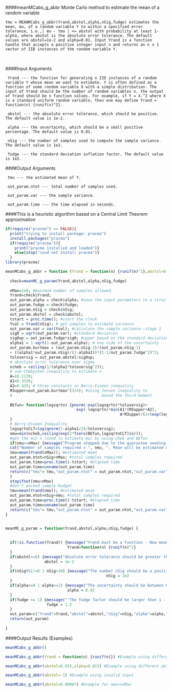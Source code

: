 
####meanMCabs_g_abbr Monte Carlo method to estimate the mean of a random variable       
```
tmu = MEANMCabs_g_abbr(Yrand,abstol,alpha,nSig,fudge) estimates the mean, mu, of a random variable Y to within a specified error tolerance, i.e.,| mu - tmu | <= abstol with probability at least 1-alpha, where abstol is the absolute error tolerance. The default values are abstol=1e-2 and alpha=0.01. Input Yrand is a function handle that accepts a positive integer input n and returns an n x 1 vector of IID instances of the random variable Y.  
```
\   

####Input Arguments

     Yrand --- the function for generating n IID instances of a random variable Y whose mean we want to estimate. Y is often defined as a function of some random variable X with a simple distribution. The input of Yrand should be the number of random variables n, the output of Yrand should be n function values. For example, if Y = X.^2 where X is a standard uniform random variable, then one may define Yrand = function(n) {runif(n)^2}.

     abstol --- the absolute error tolerance, which should be positive. The default value is 1e-2.

     alpha --- the uncertainty, which should be a small positive percentage. The default value is 0.01.

     nSig --- the number of samples used to compute the sample variance. The default value is 1e2.

     fudge --- the standard deviation inflation factor. The default value is 1e2.

####Output Arguments

     tmu --- the estimated mean of Y.

     out_param.ntot --- total number of samples used.

     out_param.var --- the sample variance.

     out_param.time --- the time elapsed in seconds.

####This is a heuristic algorithm based on a Central Limit Theorem approximation

```r
if(require("pracma") == FALSE){
  print("trying to install package: pracma")
  install.packages("pracma")
  if(require("pracma")){
    print("pracma installed and loaded")}
    else{stop("coud not install pracma")}
  }
library(pracma)

meanMCabs_g_abbr = function (Yrand = function(n) {runif(n)^2},abstol=0.01,alpha=0.01,nSig=100,fudge=1.2){
  
  check=meanMC_g_param(Yrand,abstol,alpha,nSig,fudge)  
  
  nMax=1e8; #maximum number of samples allowed.
  Yrand=check$Yrand;
  out_param.alpha = check$alpha; #save the input parameters to a structure
  out_param.fudge = check$fudge;
  out_param.nSig = check$nSig;
  out_param.abstol = check$abstol;
  tstart = proc.time(); #start the clock
  Yval = Yrand(nSig); # get samples to estimate variance
  out_param.var = var(Yval); #calculate the sample variance--stage 1
  sig0 = sqrt(out_param.var); #standard deviation
  sig0up = out_param.fudge*sig0; #upper bound on the standard deviation
  alpha1 = 1-sqrt(1-out_param.alpha); # one side of the uncertainty
  out_param.kurtmax = (out_param.nSig-3)/(out_param.nSig-1) 
  + ((alpha1*out_param.nSig)/(1-alpha1))*(1-1/out_param.fudge^2)^2;
  toloversig = out_param.abstol/sig0up;
  # absolute error tolerance over sigma
  ncheb = ceiling(1/(alpha1*toloversig^2));
  # use Chebyshev inequality to estimate n
  A=18.1139;
  A1=0.3328;
  A2=0.429; # three constants in Berry-Esseen inequality
  M3upper=out_param.kurtmax^(3/4); #using Jensen inequality to 
  #                                       bound the third moment
  
  BEfun= function(logsqrtn) {pnorm(-exp(logsqrtn)*toloversig)+
                               exp(-logsqrtn)*min(A1*(M3upper+A2),
                                                  A*M3upper/(1+(exp(logsqrtn)*toloversig)^3))- alpha1/2;
  }
  # Berry-Esseen Inequality
  logsqrtnCLT=log(qnorm(1-alpha1/2)/toloversig);
  nmu=min(ncheb,ceiling(exp(2*fzero(BEfun,logsqrtnCLT)$x)));
  #get the min n (used to estimate mu) by using cheb and BEfun
  if(nmu>=nMax) {message("Program stopped due to the guarantee needing over ", nMax, " samples")
  cat("Number of samples required = ", nmu, ". Mean will be estimated using ", nMax, " samples\n")
  tmu=mean(Yrand(nMax)); #estimated mean
  out_param.ntot=nSig+nMax; #total samples required
  out_param.time=proc.time()-tstart; #elapsed time
  out_param.time=unname(out_param.time)
  return(c("tmu"= tmu,"out_param.ntot" = out_param.ntot,"out_param.var" = out_param.var,"out_param.time" = out_param.time[3]))
  }
  stopifnot(nmu<nMax) 
  #don't exceed sample budget
  tmu=mean(Yrand(nmu)); #estimated mean
  out_param.ntot=nSig+nmu; #total samples required
  out_param.time=proc.time()-tstart; #elapsed time
  out_param.time=unname(out_param.time)
  return(c("tmu"= tmu,"out_param.ntot" = out_param.ntot,"out_param.var" = out_param.var,"out_param.time" = out_param.time[3]))
}


meanMC_g_param = function(Yrand,abstol,alpha,nSig,fudge) {
  
  
  if(!is.function(Yrand)) {message("Yrand must be a function - Now meanMC_abs_g_abbr is using default Yrand=function(n) {runif(n)^2}")
                           Yrand=function(n) {runif(n)^2}
  }
  if(abstol<=0) {message("Absolute error tolerance should be greater than 0 - Now meanMC_abs_g_abbr is using default absolute error tolerance = 1e-2.")
                 abstol = 1e-2
  }
  if(nSig%%1!=0 | nSig<30) {message("The number nSig should be a positive integer at least 30 - Now meanMC_abs_g_abbr is using default value = 1e2.")
                                            nSig = 1e2
  }
  if(alpha<=0 | alpha>=1) {message("The uncertainty should be between 0 and 1 - Now meanMC_abs_g_abbr is using default value = 0.01.")
                           alpha = 0.01
  }
  if(fudge <= 1) {message("'The fudge factor should be larger than 1 - Now meanMC_abs_g_abbr is using default value = 1.2.")
                  fudge = 1.2
  }
  out_param=c("Yrand"=Yrand,"abstol"=abstol,"nSig"=nSig,"alpha"=alpha,"fudge"=fudge)
  return(out_param)                      
  
}

```
####Output Results (Examples)

```r

meanMCabs_g_abbr()

meanMCabs_g_abbr(Yrand = function(n) {runif(n)}) #Example using different Yrand

meanMCabs_g_abbr(abstol=0.015,alpha=0.015) #Example using different abstol and alpha

meanMCabs_g_abbr(abstol=-1) #Example using invalid input

meanMCabs_g_abbr(abstol=0.00007) #Example for nmu>=nMax

```